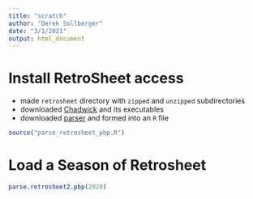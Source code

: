 ```yaml
---
title: "scratch"
author: "Derek Sollberger"
date: "3/1/2021"
output: html_document
---
```


# Install RetroSheet access

* made `retrosheet` directory with `zipped` and `unzipped` subdirectories
* downloaded [Chadwick](https://sourceforge.net/projects/chadwick/) and its executables
* downloaded [parser](https://gist.github.com/bayesball/8892981) and formed into an `R` file

```r
source("parse_retrosheet_pbp.R")
```

# Load a Season of Retrosheet

```r
parse.retrosheet2.pbp(2020)
```

